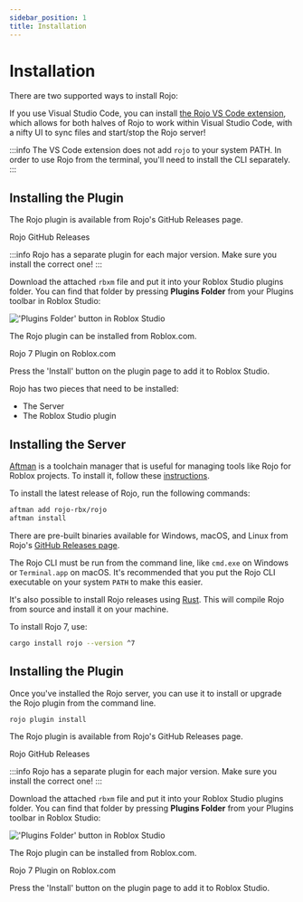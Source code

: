 ```yaml
---
sidebar_position: 1
title: Installation
---
```



# Installation

There are two supported ways to install Rojo:

<Tabs groupId="installation-kind">
<TabItem value="vscode" label="VS Code" default>

If you use Visual Studio Code, you can install [the Rojo VS Code extension][extension], which allows for both halves of Rojo to work within Visual Studio Code, with a nifty UI to sync files and start/stop the Rojo server!

:::info
The VS Code extension does not add `rojo` to your system PATH. In order to use Rojo from the terminal, you'll need to install the CLI separately.
:::

[extension]: https://marketplace.visualstudio.com/items?itemName=evaera.vscode-rojo

## Installing the Plugin

<Tabs>
<TabItem value="github" label="From GitHub">

The Rojo plugin is available from Rojo's GitHub Releases page.

<Link
  className="button button--primary button--extra-margin"
  to="https://github.com/rojo-rbx/rojo/releases"
>Rojo GitHub Releases</Link>

:::info
Rojo has a separate plugin for each major version. Make sure you install the correct one!
:::

Download the attached `rbxm` file and put it into your Roblox Studio plugins folder. You can find that folder by pressing **Plugins Folder** from your Plugins toolbar in Roblox Studio:

!['Plugins Folder' button in Roblox Studio](/img/plugins-folder-in-studio.png)

</TabItem>
<TabItem value="roblox" label="From Roblox.com">

The Rojo plugin can be installed from Roblox.com.

<Link
  className="button button--primary button--extra-margin"
  to="https://www.roblox.com/library/13916111004/Rojo"
>Rojo 7 Plugin on Roblox.com</Link>

Press the 'Install' button on the plugin page to add it to Roblox Studio.

</TabItem>

</Tabs>

</TabItem>
<TabItem value="cli" label="CLI">

Rojo has two pieces that need to be installed:

- The Server
- The Roblox Studio plugin

## Installing the Server

<Tabs>
<TabItem value="aftman" label="With Aftman" default>

[Aftman] is a toolchain manager that is useful for managing tools like Rojo for Roblox projects. To install it, follow these [instructions][aftman-installation-instructions].

To install the latest release of Rojo, run the following commands:

```bash
aftman add rojo-rbx/rojo
aftman install
```

[Aftman]: https://github.com/LPGhatguy/aftman
[aftman-installation-instructions]: https://github.com/LPGhatguy/aftman#installation

</TabItem>
<TabItem value="github" label="From GitHub">

There are pre-built binaries available for Windows, macOS, and Linux from Rojo's [GitHub Releases page][rojo-releases].

The Rojo CLI must be run from the command line, like `cmd.exe` on Windows or `Terminal.app` on macOS. It's recommended that you put the Rojo CLI executable on your system `PATH` to make this easier.


</TabItem>
<TabItem value="crates" label="From crates.io">

It's also possible to install Rojo releases using [Rust](https://www.rust-lang.org/). This will compile Rojo from source and install it on your machine.

To install Rojo 7, use:

```sh
cargo install rojo --version ^7
```

</TabItem>
</Tabs>

## Installing the Plugin

<Tabs>
<TabItem value="cli" label="Using the CLI">

Once you've installed the Rojo server, you can use it to install or upgrade the Rojo plugin from the command line.

```bash
rojo plugin install
```

</TabItem>
<TabItem value="github" label="From GitHub">

The Rojo plugin is available from Rojo's GitHub Releases page.

<Link
  className="button button--primary button--extra-margin"
  to="https://github.com/rojo-rbx/rojo/releases"
>Rojo GitHub Releases</Link>

:::info
Rojo has a separate plugin for each major version. Make sure you install the correct one!
:::

Download the attached `rbxm` file and put it into your Roblox Studio plugins folder. You can find that folder by pressing **Plugins Folder** from your Plugins toolbar in Roblox Studio:

!['Plugins Folder' button in Roblox Studio](/img/plugins-folder-in-studio.png)

</TabItem>
<TabItem value="roblox" label="From Roblox.com">

The Rojo plugin can be installed from Roblox.com.

<Link
  className="button button--primary button--extra-margin"
  to="https://www.roblox.com/library/13916111004/Rojo"
>Rojo 7 Plugin on Roblox.com</Link>

Press the 'Install' button on the plugin page to add it to Roblox Studio.

</TabItem>

</Tabs>

</TabItem>
</Tabs>

[rojo-releases]: https://github.com/rojo-rbx/rojo/releases
